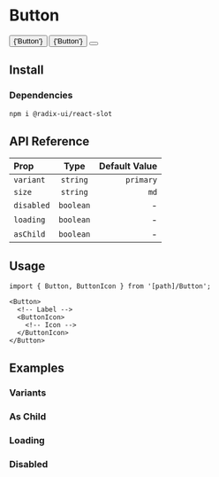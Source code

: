
# Button

<PreviewBox>
  <div className="flex gap-4">
    <Button>
      {'Button'}
      <ButtonIcon>
        <ArrowRight />
      </ButtonIcon>
    </Button>
    <Button>{'Button'}</Button>
    <Button>
      <ButtonIcon>
        <ArrowRight />
      </ButtonIcon>
    </Button>
  </div>
</PreviewBox>

## Install

<FileCode path="components/foundations/Button" />

### Dependencies

```bash copy
npm i @radix-ui/react-slot
```

## API Reference

| Prop       |   Type    | Default Value |
| :--------- | :-------: | ------------: |
| `variant`  | `string`  |     `primary` |
| `size`     | `string`  |          `md` |
| `disabled` | `boolean` |             - |
| `loading`  | `boolean` |             - |
| `asChild`  | `boolean` |             - |

## Usage

```tsx copy
import { Button, ButtonIcon } from '[path]/Button';
```

```tsx copy
<Button>
  <!-- Label -->
  <ButtonIcon>
    <!-- Icon -->
  </ButtonIcon>
</Button>
```

## Examples

### Variants

<ComponentPreview path="components/foundations/Button/examples/ButtonVariants" />

### As Child

<ComponentPreview path="components/foundations/Button/examples/ButtonAsChild" />

### Loading

<ComponentPreview path="components/foundations/Button/examples/ButtonLoading" />

### Disabled

<ComponentPreview path="components/foundations/Button/examples/ButtonDisabled" />
